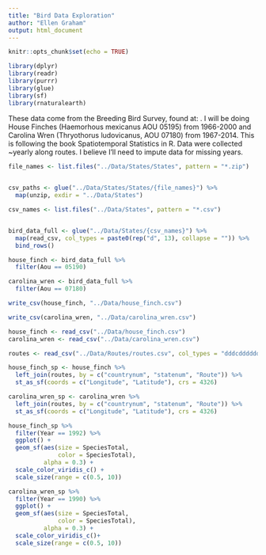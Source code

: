 ```yaml
---
title: "Bird Data Exploration"
author: "Ellen Graham"
output: html_document
---
```


```r
knitr::opts_chunk$set(echo = TRUE)
```


```r
library(dplyr)
library(readr)
library(purrr)
library(glue)
library(sf)
library(rnaturalearth)
```


These data come from the Breeding Bird Survey, found at: [](https://doi.org/10.5066/F7W0944J). I will be doing House Finches (Haemorhous mexicanus AOU 05195) from 1966-2000 and Carolina Wren (Thryothorus ludovicanus, AOU 07180) from 1967-2014. This is following the book Spatiotemporal Statistics in R. Data were collected ~yearly along routes. I believe I'll need to impute data for missing years. 

```r
file_names <- list.files("../Data/States/States", pattern = "*.zip") 
  

csv_paths <- glue("../Data/States/States/{file_names}") %>% 
  map(unzip, exdir = "../Data/States")
```

```r
csv_names <- list.files("../Data/States", pattern = "*.csv") 


bird_data_full <- glue("../Data/States/{csv_names}") %>% 
  map(read_csv, col_types = paste0(rep("d", 13), collapse = "")) %>% 
  bind_rows()
```

```r


house_finch <- bird_data_full %>% 
  filter(Aou == 05190)

carolina_wren <- bird_data_full %>% 
  filter(Aou == 07180)

write_csv(house_finch, "../Data/house_finch.csv")

write_csv(carolina_wren, "../Data/carolina_wren.csv")
```


```r
house_finch <- read_csv("../Data/house_finch.csv")
carolina_wren <- read_csv("../Data/carolina_wren.csv")
```


```r
routes <- read_csv("../Data/Routes/routes.csv", col_types = "dddcdddddddd")
```

```r
house_finch_sp <- house_finch %>% 
  left_join(routes, by = c("countrynum", "statenum", "Route")) %>% 
  st_as_sf(coords = c("Longitude", "Latitude"), crs = 4326)

carolina_wren_sp <- carolina_wren %>% 
  left_join(routes, by = c("countrynum", "statenum", "Route")) %>% 
  st_as_sf(coords = c("Longitude", "Latitude"), crs = 4326) 

```

```r
house_finch_sp %>% 
  filter(Year == 1992) %>% 
  ggplot() +
  geom_sf(aes(size = SpeciesTotal,
              color = SpeciesTotal), 
          alpha = 0.3) +
  scale_color_viridis_c() +
  scale_size(range = c(0.5, 10))
```

```r
carolina_wren_sp %>% 
  filter(Year == 1990) %>% 
  ggplot() +
  geom_sf(aes(size = SpeciesTotal,
              color = SpeciesTotal), 
          alpha = 0.3) +
  scale_color_viridis_c()+
  scale_size(range = c(0.5, 10))
```

